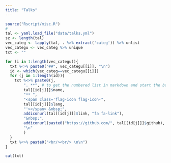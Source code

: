 ```yaml
---
title: "Talks"
---
```




```r
source("Rscript/misc.R")
#
tal <- yaml.load_file("data/talks.yml")
sz <- length(tal)
vec_categ <- lapply(tal, . %>% extract('categ')) %>% unlist
vec_categu <- vec_categ %>% unique
txt <- ""

for (i in 1:length(vec_categu)){
  txt %<>% paste0("##", vec_categu[[i]], "\n")
  id <- which(vec_categ==vec_categu[[i]])
  for (j in 1:length(id)){
    txt %<>% paste0(j,
        ". **", # to get the numbered list in markdown and start the bold font
        tal[[id[j]]]$name,
        "** ",
        "<span class='flag-icon flag-icon-",
        tal[[id[j]]]$lang,
        "'></span> &nbsp;",
        addiconurl(tal[[id[j]]]$link, "fa fa-link"),
        "&nbsp;",
        addiconurl(paste0("https://github.com/", tal[[id[j]]]$github), "fa fa-github"),
        "\n"
        )
  }
  txt %<>% paste0("<br/><br/> \n\n")
}

cat(txt)
```
